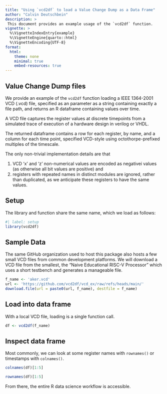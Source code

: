 ```yaml
---
title: "Using `vcd2df` to load a Value Change Dump as a Data Frame"
author: "Calvin Deutschbein"
description: >
 This document provides an example usage of the `vcd2df` function.
vignette: >
  %\VignetteIndexEntry{example}
  %\VignetteEngine{quarto::html}
  %\VignetteEncoding{UTF-8}
format: 
  html:
    theme: none
    minimal: true
    embed-resources: true
---
```


## Value Change Dump files

We provide an example of the `vcd2df` function loading a IEEE 1364-2001 
VCD (.vcd) file, specified as an parameter as a string containing exactly 
a file path, and returns an R dataframe containing values over time.
  
A VCD file captures the register values at discrete timepoints from a 
simulated trace of execution of a hardware design in verilog or VHDL.

The returned dataframe contains a row for each register, by name, and a
column for each time point, specified VCD-style using octothorpe-prefixed 
multiples of the timescale. 

The only non-trivial implementation details are that

1. VCD 'x' and 'z' non-numerical values are encoded as negativei values 
(as otherwise all bit values are positive) and 
2. registers with repeated names in distinct modules are ignored, rather 
than duplicated, as we anticipate these registers to have the same values.

## Setup 

The library and function share the same name, which we load as follows:


```r
#| label: setup
library(vcd2df)
```

## Sample Data

The same GitHub organization used to host this package also hosts a few
small VCD files from common development platforms. We will download a 
VCD file from the smallest, the "Naive Educational RISC-V Processor"
which uses a short testbench and generates a manageable file.

```r
f_name <- 'aker.vcd'
url <- 'https://github.com/vcd2df/vcd_ex/raw/refs/heads/main/'
download.file(url = paste0(url, f_name), destfile = f_name)
```

## Load into data frame

With a local VCD file, loading is a single function call.

```r
df <- vcd2df(f_name)
```

## Inspect data frame

Most commonly, we can look at some register names with `rownames()` or timestamps with `colnames()`.

```r
colnames(df)[1:5]
```

```r
rownames(df)[1:5]
```

From there, the entire R data science workflow is accessible.
